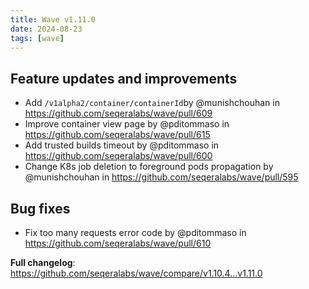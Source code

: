 ```yaml
---
title: Wave v1.11.0
date: 2024-08-23
tags: [wave]
---
```


## Feature updates and improvements

- Add `/v1alpha2/container/containerId`by @munishchouhan in https://github.com/seqeralabs/wave/pull/609
- Improve container view page by @pditommaso in https://github.com/seqeralabs/wave/pull/615
- Add trusted builds timeout  by @pditommaso in https://github.com/seqeralabs/wave/pull/600
- Change K8s job deletion to foreground pods propagation by @munishchouhan in https://github.com/seqeralabs/wave/pull/595

## Bug fixes

- Fix too many requests error code by @pditommaso in https://github.com/seqeralabs/wave/pull/610

**Full changelog**: https://github.com/seqeralabs/wave/compare/v1.10.4...v1.11.0
